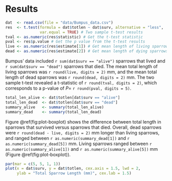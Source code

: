 # Results {#results}

```r
dat  <- read.csv(file = "data/Bumpus_data.csv")
res  <- t.test(formula = dat$totlen ~ dat$surv, alternative = "less", 
               var.equal = TRUE) # Two sample t-test results
tval <- as.numeric(res$statistic) # Get the t-test statistic
pval <- res$p.value # Get the p value from the t-test results
live <- as.numeric(res$estimate[1]) # Get mean length of living sparrows
dead <- as.numeric(res$estimate[2]) # Get mean length of dying sparrows
```

Bumpus' data included `r sum(dat$surv == "alive")` sparrows that lived and `r sum(dat$surv == "dead")` sparrows that died. The mean total length of living sparrows was `r round(live, digits = 2)` mm, and the mean total length of dead sparrows was `r round(dead, digits = 2)` mm. The two sample t-test revealed a t-statistic of `r round(tval, digits = 2)`, which corresponds to a p-value of $P =$ `r round(pval, digits = 5)`. 

```r
total_len_alive <- dat$totlen[dat$surv == "alive"]
total_len_dead  <- dat$totlen[dat$surv == "dead"]
summary_alive   <- summary(total_len_alive)
summary_dead    <- summary(total_len_dead)
```

Figure \@ref(fig:plot-boxplot) shows the difference between total length in sparrows that survived versus sparrows that died. Overall, dead sparrows were `r round(dead - live, digits = 2)` mm longer than living sparrows, and ranged between `r as.numeric(summary_dead[1])` and `r as.numeric(summary_dead[5])` mm. Living sparrows ranged between  `r as.numeric(summary_alive[1])` and `r as.numeric(summary_alive[5])` mm (Figure \@ref(fig:plot-boxplot)).

```r
par(mar = c(5, 5, 1, 1))
plot(x = dat$surv, y = dat$totlen, cex.axis = 1.5, lwd = 2,
     ylab = "Total Sparrow Length (mm)", cex.lab = 1.5)
```